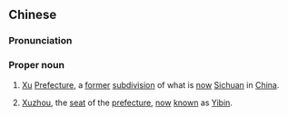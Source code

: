 {{also|叙州}}
==Chinese==
{{zh-forms|s=叙州}}
{{wikipedia|Xuzhou, Sichuan|Xuzhou}}

===Pronunciation===
{{zh-pron
|m=Xùzhōu
|cat=pn
}}

===Proper noun===
{{zh-proper noun}}

# {{lb|zh|historical|_|geography}} [[Xu]] [[prefecture|Prefecture]], a [[former]] [[subdivision]] of what is [[now]] [[Sichuan]] in [[China]].
# {{lb|zh|historical|_|geography}} [[Xuzhou]], the [[seat]] of the [[prefecture]], [[now]] [[known]] as [[Yibin]].